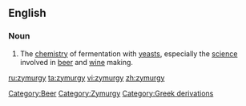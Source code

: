 ==English==

===Noun===
{{en-noun|-}}

# The [[chemistry]] of fermentation with [[yeast]]s, especially the [[science]] involved in [[beer]] and [[wine]] making.

[[Category:Beer]]
[[Category:Zymurgy]]
[[Category:Greek derivations]]

[[ru:zymurgy]]
[[ta:zymurgy]]
[[vi:zymurgy]]
[[zh:zymurgy]]